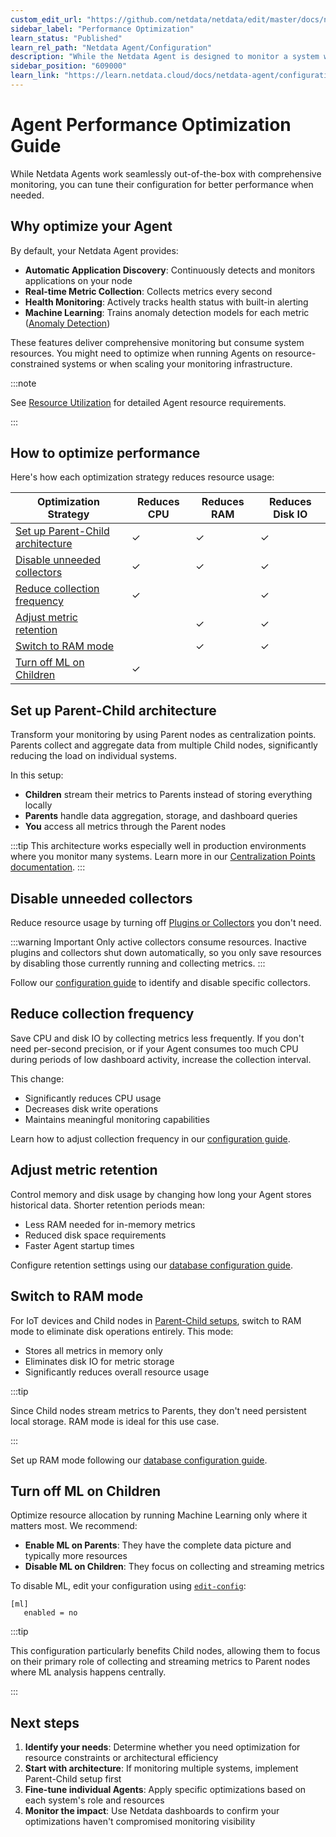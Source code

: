 ```yaml
---
custom_edit_url: "https://github.com/netdata/netdata/edit/master/docs/netdata-agent/configuration/optimize-the-netdata-agents-performance.md"
sidebar_label: "Performance Optimization"
learn_status: "Published"
learn_rel_path: "Netdata Agent/Configuration"
description: "While the Netdata Agent is designed to monitor a system with only 1% CPU, you can optimize its performance for low-resource systems."
sidebar_position: "609000"
learn_link: "https://learn.netdata.cloud/docs/netdata-agent/configuration/performance-optimization"
---
```


# Agent Performance Optimization Guide

While Netdata Agents work seamlessly out-of-the-box with comprehensive monitoring, you can tune their configuration for better performance when needed.

## Why optimize your Agent

By default, your Netdata Agent provides:

- **Automatic Application Discovery**: Continuously detects and monitors applications on your node
- **Real-time Metric Collection**: Collects metrics every second
- **Health Monitoring**: Actively tracks health status with built-in alerting
- **Machine Learning**: Trains anomaly detection models for each metric ([Anomaly Detection](https://github.com/netdata/netdata/blob/master/src/ml/README.md))

These features deliver comprehensive monitoring but consume system resources. You might need to optimize when running Agents on resource-constrained systems or when scaling your monitoring infrastructure.

:::note

See [Resource Utilization](/docs/netdata-agent/resource-utilization) for detailed Agent resource requirements.

:::

## How to optimize performance

Here's how each optimization strategy reduces resource usage:

| Optimization Strategy                                                 | Reduces CPU | Reduces RAM | Reduces Disk IO |
|-----------------------------------------------------------------------|-------------|-------------|-----------------|
| [Set up Parent-Child architecture](#set-up-parent-child-architecture) | ✓           | ✓           | ✓               |
| [Disable unneeded collectors](#disable-unneeded-collectors)           | ✓           | ✓           | ✓               |
| [Reduce collection frequency](#reduce-collection-frequency)           | ✓           |             | ✓               |
| [Adjust metric retention](#adjust-metric-retention)                   |             | ✓           | ✓               |
| [Switch to RAM mode](#switch-to-ram-mode)                             |             | ✓           | ✓               |
| [Turn off ML on Children](#turn-off-ml-on-children)                   | ✓           |             |                 |

## Set up Parent-Child architecture

Transform your monitoring by using Parent nodes as centralization points. Parents collect and aggregate data from multiple Child nodes, significantly reducing the load on individual systems.

In this setup:

- **Children** stream their metrics to Parents instead of storing everything locally
- **Parents** handle data aggregation, storage, and dashboard queries
- **You** access all metrics through the Parent nodes

:::tip
This architecture works especially well in production environments where you monitor many systems. Learn more in our [Centralization Points documentation](/docs/observability-centralization-points/README.md).
:::

## Disable unneeded collectors

Reduce resource usage by turning off [Plugins or Collectors](/docs/collecting-metrics) you don't need.

:::warning Important
Only active collectors consume resources. Inactive plugins and collectors shut down automatically, so you only save resources by disabling those currently running and collecting metrics.
:::

Follow our [configuration guide](/docs/collecting-metrics/collectors-configuration) to identify and disable specific collectors.

## Reduce collection frequency

Save CPU and disk IO by collecting metrics less frequently. If you don't need per-second precision, or if your Agent consumes too much CPU during periods of low dashboard activity, increase the collection interval.

This change:

- Significantly reduces CPU usage
- Decreases disk write operations
- Maintains meaningful monitoring capabilities

Learn how to adjust collection frequency in our [configuration guide](/docs/collecting-metrics/collectors-configuration).

## Adjust metric retention

Control memory and disk usage by changing how long your Agent stores historical data. Shorter retention periods mean:

- Less RAM needed for in-memory metrics
- Reduced disk space requirements
- Faster Agent startup times

Configure retention settings using our [database configuration guide](/docs/netdata-agent/configuration/database).

## Switch to RAM mode

For IoT devices and Child nodes in [Parent-Child setups](/docs/observability-centralization-points/README.md), switch to RAM mode to eliminate disk operations entirely. This mode:

- Stores all metrics in memory only
- Eliminates disk IO for metric storage
- Significantly reduces overall resource usage

:::tip

Since Child nodes stream metrics to Parents, they don't need persistent local storage. RAM mode is ideal for this use case.

:::

Set up RAM mode following our [database configuration guide](/docs/netdata-agent/configuration/database).

## Turn off ML on Children

Optimize resource allocation by running Machine Learning only where it matters most. We recommend:

- **Enable ML on Parents**: They have the complete data picture and typically more resources
- **Disable ML on Children**: They focus on collecting and streaming metrics

To disable ML, edit your configuration using [`edit-config`](/docs/netdata-agent/configuration#edit-configuration-files):

```text
[ml]
   enabled = no
```

:::tip

This configuration particularly benefits Child nodes, allowing them to focus on their primary role of collecting and streaming metrics to Parent nodes where ML analysis happens centrally.

:::

## Next steps

1. **Identify your needs**: Determine whether you need optimization for resource constraints or architectural efficiency
2. **Start with architecture**: If monitoring multiple systems, implement Parent-Child setup first
3. **Fine-tune individual Agents**: Apply specific optimizations based on each system's role and resources
4. **Monitor the impact**: Use Netdata dashboards to confirm your optimizations haven't compromised monitoring visibility
